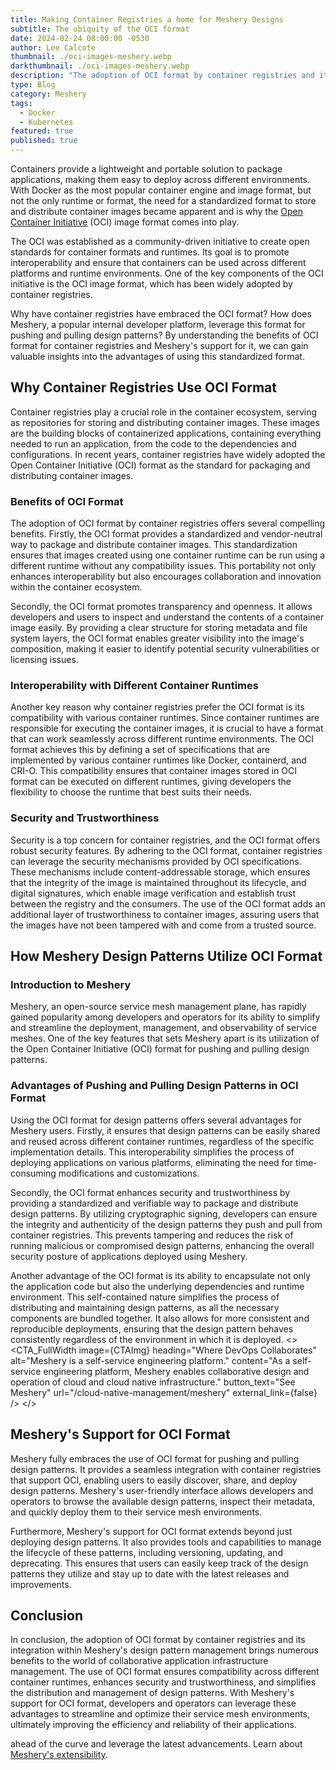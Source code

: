 ```yaml
---
title: Making Container Registries a home for Meshery Designs
subtitle: The ubiquity of the OCI format
date: 2024-02-24 08:00:00 -0530
author: Lee Calcote
thumbnail: ./oci-images-meshery.webp
darkthumbnail: ./oci-images-meshery.webp
description: "The adoption of OCI format by container registries and its integration within Meshery's design pattern management brings numerous benefits to the world of collaborative application infrastructure management."
type: Blog
category: Meshery
tags:
  - Docker
  - Kubernetes
featured: true
published: true
---
```



<BlogWrapper>
<p>Containers provide a lightweight and portable solution to package applications, making them easy to deploy across different environments. With Docker as the most popular container engine and image format, but not the only runtime or format, the need for a standardized format to store and distribute container images became apparent and is why the <a href="https://opencontainers.org">Open Container Initiative</a> (OCI) image format comes into play.</p>

The OCI was established as a community-driven initiative to create open standards for container formats and runtimes. Its goal is to promote interoperability and ensure that containers can be used across different platforms and runtime environments. One of the key components of the OCI initiative is the OCI image format, which has been widely adopted by container registries.

<div class="intro"><p>
Why have container registries have embraced the OCI format? How does Meshery, a popular internal developer platform, leverage this format for pushing and pulling design patterns? By understanding the benefits of OCI format for container registries and Meshery's support for it, we can gain valuable insights into the advantages of using this standardized format.
</p></div>

## Why Container Registries Use OCI Format

Container registries play a crucial role in the container ecosystem, serving as repositories for storing and distributing container images. These images are the building blocks of containerized applications, containing everything needed to run an application, from the code to the dependencies and configurations. In recent years, container registries have widely adopted the Open Container Initiative (OCI) format as the standard for packaging and distributing container images.

### Benefits of OCI Format

The adoption of OCI format by container registries offers several compelling benefits. Firstly, the OCI format provides a standardized and vendor-neutral way to package and distribute container images. This standardization ensures that images created using one container runtime can be run using a different runtime without any compatibility issues. This portability not only enhances interoperability but also encourages collaboration and innovation within the container ecosystem.

Secondly, the OCI format promotes transparency and openness. It allows developers and users to inspect and understand the contents of a container image easily. By providing a clear structure for storing metadata and file system layers, the OCI format enables greater visibility into the image's composition, making it easier to identify potential security vulnerabilities or licensing issues.

### Interoperability with Different Container Runtimes

Another key reason why container registries prefer the OCI format is its compatibility with various container runtimes. Since container runtimes are responsible for executing the container images, it is crucial to have a format that can work seamlessly across different runtime environments. The OCI format achieves this by defining a set of specifications that are implemented by various container runtimes like Docker, containerd, and CRI-O. This compatibility ensures that container images stored in OCI format can be executed on different runtimes, giving developers the flexibility to choose the runtime that best suits their needs.

### Security and Trustworthiness

Security is a top concern for container registries, and the OCI format offers robust security features. By adhering to the OCI format, container registries can leverage the security mechanisms provided by OCI specifications. These mechanisms include content-addressable storage, which ensures that the integrity of the image is maintained throughout its lifecycle, and digital signatures, which enable image verification and establish trust between the registry and the consumers. The use of the OCI format adds an additional layer of trustworthiness to container images, assuring users that the images have not been tampered with and come from a trusted source.

## How Meshery Design Patterns Utilize OCI Format

### Introduction to Meshery

Meshery, an open-source service mesh management plane, has rapidly gained popularity among developers and operators for its ability to simplify and streamline the deployment, management, and observability of service meshes. One of the key features that sets Meshery apart is its utilization of the Open Container Initiative (OCI) format for pushing and pulling design patterns.

### Advantages of Pushing and Pulling Design Patterns in OCI Format

Using the OCI format for design patterns offers several advantages for Meshery users. Firstly, it ensures that design patterns can be easily shared and reused across different container runtimes, regardless of the specific implementation details. This interoperability simplifies the process of deploying applications on various platforms, eliminating the need for time-consuming modifications and customizations.

Secondly, the OCI format enhances security and trustworthiness by providing a standardized and verifiable way to package and distribute design patterns. By utilizing cryptographic signing, developers can ensure the integrity and authenticity of the design patterns they push and pull from container registries. This prevents tampering and reduces the risk of running malicious or compromised design patterns, enhancing the overall security posture of applications deployed using Meshery.

Another advantage of the OCI format is its ability to encapsulate not only the application code but also the underlying dependencies and runtime environment. This self-contained nature simplifies the process of distributing and maintaining design patterns, as all the necessary components are bundled together. It also allows for more consistent and reproducible deployments, ensuring that the design pattern behaves consistently regardless of the environment in which it is deployed.
<>
<CTA_FullWidth 
  image={CTAImg}
  heading="Where DevOps Collaborates"
  alt="Meshery is a self-service engineering platform."
  content="As a self-service engineering platform, Meshery enables collaborative design and operation of cloud and cloud native infrastructure."
  button_text="See Meshery"
  url="/cloud-native-management/meshery"
  external_link={false}
/>
</>
## Meshery's Support for OCI Format

Meshery fully embraces the use of OCI format for pushing and pulling design patterns. It provides a seamless integration with container registries that support OCI, enabling users to easily discover, share, and deploy design patterns. Meshery's user-friendly interface allows developers and operators to browse the available design patterns, inspect their metadata, and quickly deploy them to their service mesh environments.

Furthermore, Meshery's support for OCI format extends beyond just deploying design patterns. It also provides tools and capabilities to manage the lifecycle of these patterns, including versioning, updating, and deprecating. This ensures that users can easily keep track of the design patterns they utilize and stay up to date with the latest releases and improvements.

## Conclusion

In conclusion, the adoption of OCI format by container registries and its integration within Meshery's design pattern management brings numerous benefits to the world of collaborative application infrastructure management. The use of OCI format ensures compatibility across different container runtimes, enhances security and trustworthiness, and simplifies the distribution and management of design patterns. With Meshery's support for OCI format, developers and operators can leverage these advantages to streamline and optimize their service mesh environments, ultimately improving the efficiency and reliability of their applications.



ahead of the curve and leverage the latest advancements. Learn about <a href="https://docs.meshery.io/extensibility">Meshery's extensibility</a>. 




</BlogWrapper>